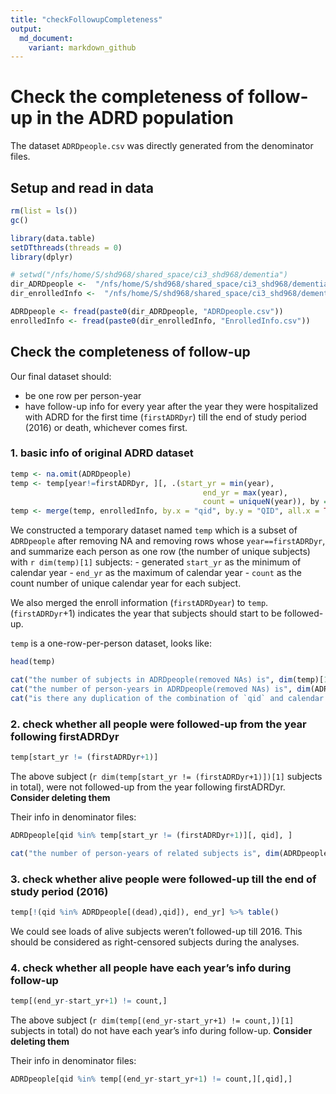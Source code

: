 ```yaml
---
title: "checkFollowupCompleteness"
output:
  md_document:
    variant: markdown_github
---
```


# Check the completeness of follow-up in the ADRD population

The dataset `ADRDpeople.csv` was directly generated from the denominator files.

## Setup and read in data

```r
rm(list = ls())
gc()

library(data.table)
setDTthreads(threads = 0)
library(dplyr)

# setwd("/nfs/home/S/shd968/shared_space/ci3_shd968/dementia")
dir_ADRDpeople <-  "/nfs/home/S/shd968/shared_space/ci3_shd968/dementia/"
dir_enrolledInfo <-  "/nfs/home/S/shd968/shared_space/ci3_shd968/dementia/"

ADRDpeople <- fread(paste0(dir_ADRDpeople, "ADRDpeople.csv"))
enrolledInfo <- fread(paste0(dir_enrolledInfo, "EnrolledInfo.csv"))
```

## Check the completeness of follow-up

Our final dataset should:

- be one row per person-year
- have follow-up info for every year after the year they were hospitalized with ADRD for the first time (`firstADRDyr`) till the end of study period (2016) or death, whichever comes first.

### 1. basic info of original ADRD dataset
```r
temp <- na.omit(ADRDpeople)
temp <- temp[year!=firstADRDyr, ][, .(start_yr = min(year),
                                           end_yr = max(year),
                                           count = uniqueN(year)), by = .(qid)]
temp <- merge(temp, enrolledInfo, by.x = "qid", by.y = "QID", all.x = TRUE)
```

We constructed a temporary dataset named `temp` which is a subset of `ADRDpeople` after removing NA and removing rows whose `year==firstADRDyr`, and summarize each person as one row (the number of unique subjects) with `r dim(temp)[1]` subjects:
- generated `start_yr` as the minimum of calendar year
- `end_yr` as the maximum of calendar year
- `count` as the count number of unique calendar year for each subject. 

We also merged the enroll information (`firstADRDyear`) to `temp`. (`firstADRDyr`+1) indicates the year that subjects should start to be followed-up.

`temp` is a one-row-per-person dataset, looks like:

```r
head(temp)
```

```r
cat("the number of subjects in ADRDpeople(removed NAs) is", dim(temp)[1], "\n")
cat("the number of person-years in ADRDpeople(removed NAs) is", dim(ADRDpeople)[1], "\n")
cat("is there any duplication of the combination of `qid` and calendar year: ", any(duplicated(ADRDpeople[,.(qid,year)])), "\n")
```

### 2. check whether all people were followed-up from the year following firstADRDyr
```r
temp[start_yr != (firstADRDyr+1)]
```

The above subject (`r dim(temp[start_yr != (firstADRDyr+1)])[1]` subjects in total), were not followed-up from the year following firstADRDyr. **Consider deleting them**

Their info in denominator files:
```r
ADRDpeople[qid %in% temp[start_yr != (firstADRDyr+1)][, qid], ]
```

```r
cat("the number of person-years of related subjects is", dim(ADRDpeople[qid %in% temp[start_yr != (firstADRDyr+1)][, qid], ])[1], "\n")
```

### 3. check whether alive people were followed-up till the end of study period (2016)
```r
temp[!(qid %in% ADRDpeople[(dead),qid]), end_yr] %>% table()
```

We could see loads of alive subjects weren't followed-up till 2016. This should be considered as right-censored subjects during the analyses.

### 4. check whether all people have each year's info during follow-up
```r
temp[(end_yr-start_yr+1) != count,]
```

The above subject (`r dim(temp[(end_yr-start_yr+1) != count,])[1]` subjects in total) do not have each year's info during follow-up. **Consider deleting them**

Their info in denominator files:
```r
ADRDpeople[qid %in% temp[(end_yr-start_yr+1) != count,][,qid],]
```


